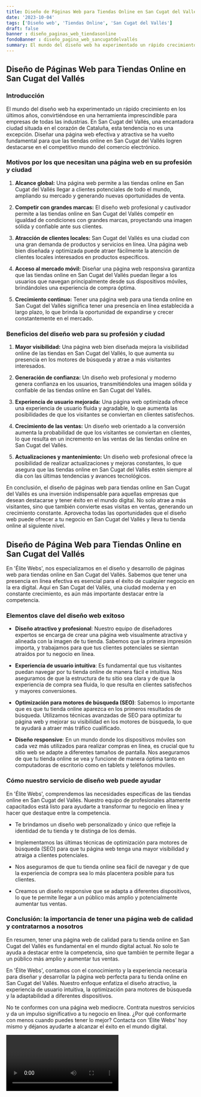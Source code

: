 ```yaml
---
title: Diseño de Páginas Web para Tiendas Online en San Cugat del Vallés
date: '2023-10-04'
tags: ['Diseño web', 'Tiendas Online', 'San Cugat del Vallés']
draft: false
banner : diseño_paginas_web_tiendasonline
fondoBanner : diseño_pagina_web_sancugatdelvallés
summary: El mundo del diseño web ha experimentado un rápido crecimiento en los últimos años, convirtiéndose en una herramienta imprescindible para empresas de todas las industrias. En San Cugat del Vallés, una encantadora ciudad situada en el corazón de Cataluña, esta tendencia no es una excepción. Diseñar una página web efectiva y atractiva se ha vuelto fundamental para que las tiendas online en San Cugat del Vallés logren destacarse en el competitivo mundo del comercio electrónico.
---
```


## Diseño de Páginas Web para Tiendas Online en San Cugat del Vallés

### Introducción

El mundo del diseño web ha experimentado un rápido crecimiento en los últimos años, convirtiéndose en una herramienta imprescindible para empresas de todas las industrias. En San Cugat del Vallés, una encantadora ciudad situada en el corazón de Cataluña, esta tendencia no es una excepción. Diseñar una página web efectiva y atractiva se ha vuelto fundamental para que las tiendas online en San Cugat del Vallés logren destacarse en el competitivo mundo del comercio electrónico.

### Motivos por los que necesitan una página web en su profesión y ciudad

1. **Alcance global:** Una página web permite a las tiendas online en San Cugat del Vallés llegar a clientes potenciales de todo el mundo, ampliando su mercado y generando nuevas oportunidades de venta.

2. **Competir con grandes marcas:** El diseño web profesional y cautivador permite a las tiendas online en San Cugat del Vallés competir en igualdad de condiciones con grandes marcas, proyectando una imagen sólida y confiable ante sus clientes.

3. **Atracción de clientes locales:** San Cugat del Vallés es una ciudad con una gran demanda de productos y servicios en línea. Una página web bien diseñada y optimizada puede atraer fácilmente la atención de clientes locales interesados en productos específicos.

4. **Acceso al mercado móvil:** Diseñar una página web responsiva garantiza que las tiendas online en San Cugat del Vallés puedan llegar a los usuarios que navegan principalmente desde sus dispositivos móviles, brindándoles una experiencia de compra óptima.

5. **Crecimiento continuo:** Tener una página web para una tienda online en San Cugat del Vallés significa tener una presencia en línea establecida a largo plazo, lo que brinda la oportunidad de expandirse y crecer constantemente en el mercado.

### Beneficios del diseño web para su profesión y ciudad

1. **Mayor visibilidad:** Una página web bien diseñada mejora la visibilidad online de las tiendas en San Cugat del Vallés, lo que aumenta su presencia en los motores de búsqueda y atrae a más visitantes interesados.

2. **Generación de confianza:** Un diseño web profesional y moderno genera confianza en los usuarios, transmitiéndoles una imagen sólida y confiable de las tiendas online en San Cugat del Vallés.

3. **Experiencia de usuario mejorada:** Una página web optimizada ofrece una experiencia de usuario fluida y agradable, lo que aumenta las posibilidades de que los visitantes se conviertan en clientes satisfechos.

4. **Crecimiento de las ventas:** Un diseño web orientado a la conversión aumenta la probabilidad de que los visitantes se conviertan en clientes, lo que resulta en un incremento en las ventas de las tiendas online en San Cugat del Vallés.

5. **Actualizaciones y mantenimiento:** Un diseño web profesional ofrece la posibilidad de realizar actualizaciones y mejoras constantes, lo que asegura que las tiendas online en San Cugat del Vallés estén siempre al día con las últimas tendencias y avances tecnológicos.

En conclusión, el diseño de páginas web para tiendas online en San Cugat del Vallés es una inversión indispensable para aquellas empresas que desean destacarse y tener éxito en el mundo digital. No solo atrae a más visitantes, sino que también convierte esas visitas en ventas, generando un crecimiento constante. Aprovecha todas las oportunidades que el diseño web puede ofrecer a tu negocio en San Cugat del Vallés y lleva tu tienda online al siguiente nivel.

<GifSeo />

<Cta />

## Diseño de Página Web para Tiendas Online en San Cugat del Vallés

En 'Élite Webs', nos especializamos en el diseño y desarrollo de páginas web para tiendas online en San Cugat del Vallés. Sabemos que tener una presencia en línea efectiva es esencial para el éxito de cualquier negocio en la era digital. Aquí en San Cugat del Vallés, una ciudad moderna y en constante crecimiento, es aún más importante destacar entre la competencia.

### Elementos clave del diseño web exitoso

- **Diseño atractivo y profesional**: Nuestro equipo de diseñadores expertos se encarga de crear una página web visualmente atractiva y alineada con la imagen de tu tienda. Sabemos que la primera impresión importa, y trabajamos para que tus clientes potenciales se sientan atraídos por tu negocio en línea.

- **Experiencia de usuario intuitiva**: Es fundamental que tus visitantes puedan navegar por tu tienda online de manera fácil e intuitiva. Nos aseguramos de que la estructura de tu sitio sea clara y de que la experiencia de compra sea fluida, lo que resulta en clientes satisfechos y mayores conversiones.

- **Optimización para motores de búsqueda (SEO)**: Sabemos lo importante que es que tu tienda online aparezca en los primeros resultados de búsqueda. Utilizamos técnicas avanzadas de SEO para optimizar tu página web y mejorar su visibilidad en los motores de búsqueda, lo que te ayudará a atraer más tráfico cualificado.

- **Diseño responsive**: En un mundo donde los dispositivos móviles son cada vez más utilizados para realizar compras en línea, es crucial que tu sitio web se adapte a diferentes tamaños de pantalla. Nos aseguramos de que tu tienda online se vea y funcione de manera óptima tanto en computadoras de escritorio como en tablets y teléfonos móviles.

### Cómo nuestro servicio de diseño web puede ayudar

En 'Élite Webs', comprendemos las necesidades específicas de las tiendas online en San Cugat del Vallés. Nuestro equipo de profesionales altamente capacitados está listo para ayudarte a transformar tu negocio en línea y hacer que destaque entre la competencia.

- Te brindamos un diseño web personalizado y único que refleje la identidad de tu tienda y te distinga de los demás.

- Implementamos las últimas técnicas de optimización para motores de búsqueda (SEO) para que tu página web tenga una mayor visibilidad y atraiga a clientes potenciales.

- Nos aseguramos de que tu tienda online sea fácil de navegar y de que la experiencia de compra sea lo más placentera posible para tus clientes.

- Creamos un diseño responsive que se adapta a diferentes dispositivos, lo que te permite llegar a un público más amplio y potencialmente aumentar tus ventas.

### Conclusión: la importancia de tener una página web de calidad y contratarnos a nosotros

En resumen, tener una página web de calidad para tu tienda online en San Cugat del Vallés es fundamental en el mundo digital actual. No solo te ayuda a destacar entre la competencia, sino que también te permite llegar a un público más amplio y aumentar tus ventas.

En 'Élite Webs', contamos con el conocimiento y la experiencia necesaria para diseñar y desarrollar la página web perfecta para tu tienda online en San Cugat del Vallés. Nuestro enfoque enfatiza el diseño atractivo, la experiencia de usuario intuitiva, la optimización para motores de búsqueda y la adaptabilidad a diferentes dispositivos.

No te conformes con una página web mediocre. Contrata nuestros servicios y da un impulso significativo a tu negocio en línea. ¿Por qué conformarte con menos cuando puedes tener lo mejor? Contacta con 'Élite Webs' hoy mismo y déjanos ayudarte a alcanzar el éxito en el mundo digital.

<Video />

<CtaBot job='Tiendas Online' city='San Cugat del Vallés'/>

<Gmaps query='San Cugat del Vallés+españa+maps' />